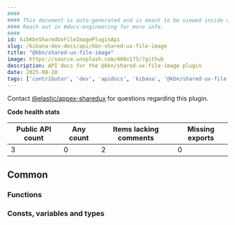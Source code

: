 ```yaml
---
####
#### This document is auto-generated and is meant to be viewed inside our experimental, new docs system.
#### Reach out in #docs-engineering for more info.
####
id: kibKbnSharedUxFileImagePluginApi
slug: /kibana-dev-docs/api/kbn-shared-ux-file-image
title: "@kbn/shared-ux-file-image"
image: https://source.unsplash.com/400x175/?github
description: API docs for the @kbn/shared-ux-file-image plugin
date: 2025-08-20
tags: ['contributor', 'dev', 'apidocs', 'kibana', '@kbn/shared-ux-file-image']
---
```




Contact [@elastic/appex-sharedux](https://github.com/orgs/elastic/teams/appex-sharedux) for questions regarding this plugin.

**Code health stats**

| Public API count  | Any count | Items lacking comments | Missing exports |
|-------------------|-----------|------------------------|-----------------|
| 3 | 0 | 2 | 0 |

## Common

### Functions
<DocDefinitionList data={kbnSharedUxFileImageObj.common.functions}/>

### Consts, variables and types
<DocDefinitionList data={kbnSharedUxFileImageObj.common.misc}/>

